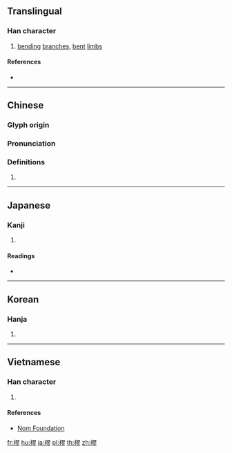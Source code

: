 ==Translingual==

===Han character===
{{Han char|rn=75|rad=木|as=11|sn=15|four=47922|canj=DSMH|ids=⿰木翏}}

# [[bend]]ing [[branch]]es, [[bent]] [[limb]]s

====References====
* {{Han ref|kx=0550.150|dkj=15445|dj=0938.090|hdz=21285.120|uh=6A1B|ud=27163|bh=E5D6|bd=58838}}

----

==Chinese==
{{zh-forms}}

===Glyph origin===
{{Han etym}}

===Pronunciation===
{{zh-pron
|m=jiū
|c=gau1
|mc=y
|oc=y
|ma=
|cat=n
}}

===Definitions===
{{zh-hanzi}}

# {{rfdef|lang=zh}}

----

==Japanese==

===Kanji===
{{ja-kanji|grade=|rs=木11}}

# {{defn|lang=ja|sort=木11}}

====Readings====
* {{ja-readings|on=[[きゅう]] (kyū)|kun=[[つが]] (tsuga)}}

----

==Korean==

===Hanja===
{{ko-hanja|hangeul=규|eumhun=|rv=gyu|mr=kyu|y=kyu}}

# {{defn|lang=ko|sort=木11}}

----

==Vietnamese==

===Han character===
{{vi-readings|rs=木11| hanviet = cù}}

# {{defn|lang=vi|sort=木11}}

====References====
*[http://nomfoundation.org/common/nom_details.php?codepoint=6a1b Nom Foundation]

[[fr:樛]]
[[hu:樛]]
[[ja:樛]]
[[pl:樛]]
[[th:樛]]
[[zh:樛]]